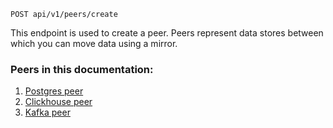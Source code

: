 ```http
POST api/v1/peers/create
```

This endpoint is used to create a peer. Peers represent data stores between which you can move data using a mirror.

### Peers in this documentation:
1. [Postgres peer](/postgres)
2. [Clickhouse peer](/clickhouse)
3. [Kafka peer](/kafka)
